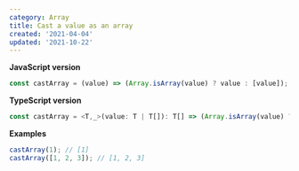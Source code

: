 ```yaml
---
category: Array
title: Cast a value as an array
created: '2021-04-04'
updated: '2021-10-22'
---
```


**JavaScript version**

```js castArray.js
const castArray = (value) => (Array.isArray(value) ? value : [value]);
```

**TypeScript version**

```ts castArray.ts
const castArray = <T,_>(value: T | T[]): T[] => (Array.isArray(value) ? value : [value]);
```

**Examples**

```js examples.js
castArray(1); // [1]
castArray([1, 2, 3]); // [1, 2, 3]
```
